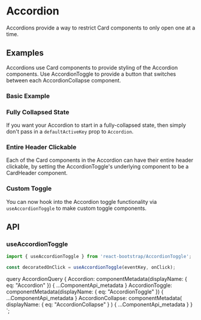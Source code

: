 


# Accordion

<p className="lead">
  Accordions provide a way to restrict Card components to only open one at a
  time.
</p>

## Examples

Accordions use Card components to provide styling of the Accordion components.
Use AccordionToggle to provide a button that switches between each AccordionCollapse component.

### Basic Example

<ReactPlayground codeText={Basic} />

### Fully Collapsed State

If you want your Accordion to start in a fully-collapsed state, then simply don't pass in a `defaultActiveKey` prop to `Accordion`.

<ReactPlayground codeText={AllCollapse} />

### Entire Header Clickable

Each of the Card components in the Accordion can have their entire header clickable, by setting the AccordionToggle's
underlying component to be a CardHeader component.

<ReactPlayground codeText={EntireHeaderClickable} />

### Custom Toggle

You can now hook into the Accordion toggle functionality via `useAccordionToggle` to make custom toggle components.

<ReactPlayground codeText={CustomToggle} />

## API

<ComponentApi metadata={props.data.Accordion} />
<ComponentApi metadata={props.data.AccordionToggle} exportedBy={props.data.Accordion} />
<ComponentApi metadata={props.data.AccordionCollapse} exportedBy={props.data.Accordion} />

### useAccordionToggle

```js
import { useAccordionToggle } from 'react-bootstrap/AccordionToggle';

const decoratedOnClick = useAccordionToggle(eventKey, onClick);
```

  query AccordionQuery {
    Accordion: componentMetadata(displayName: { eq: "Accordion" }) {
      ...ComponentApi_metadata
    }
    AccordionToggle: componentMetadata(displayName: { eq: "AccordionToggle" }) {
      ...ComponentApi_metadata
    }
    AccordionCollapse: componentMetadata(
      displayName: { eq: "AccordionCollapse" }
    ) {
      ...ComponentApi_metadata
    }
  }
`;
